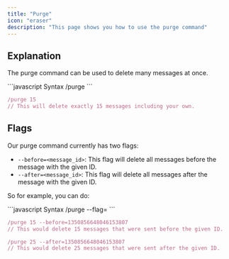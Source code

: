 ```yaml
---
title: "Purge"
icon: "eraser"
description: "This page shows you how to use the purge command"
---
```


## Explanation
The purge command can be used to delete many messages at once.

<CodeGroup>
```javascript Syntax
/purge <amount>
```

```javascript Example
/purge 15
// This will delete exactly 15 messages including your own.
```
</CodeGroup>

## Flags
Our purge command currently has two flags:
- `--before=<message_id>`: This flag will delete all messages before the message with the given ID.
- `--after=<message_id>`: This flag will delete all messages after the message with the given ID.

So for example, you can do:

<CodeGroup>
```javascript Syntax
/purge <amount> --flag=<message_id>
```

```javascript Example 1
/purge 15 --before=1350856648046153807
// This would delete 15 messages that were sent before the given ID.
```

```javascript Example 2
/purge 25 --after=1350856648046153807
// This would delete 25 messages that were sent after the given ID.
```
</CodeGroup>

